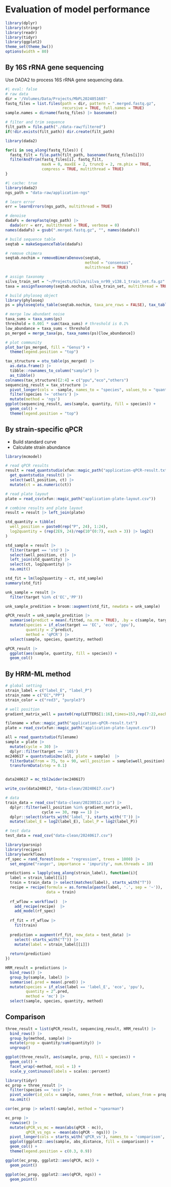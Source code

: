 # Evaluation of model performance

```r
library(dplyr)
library(stringr)
library(readr)
library(tidyr)
library(ggplot2)
theme_set(theme_bw())
options(width = 80)
```


## By 16S rRNA gene sequencing

Use DADA2 to process 16S rRNA gene sequencing data.

```r
#| eval: false
# raw data
dir = '/Volumes/Data/Projects/MbPL2024051607'
fastq_files = list.files(path = dir, pattern = ".merged.fastq.gz", 
                         recursive = TRUE, full.names = TRUE)
sample.names = dirname(fastq_files) |> basename()

# filter and trim sequence
filt_path = file.path("./data-raw/filtered")
if(!dir.exists(filt_path)) dir.create(filt_path)

library(dada2)

for(i in seq_along(fastq_files)) {
  fastq_filt = file.path(filt_path, basename(fastq_files[i]))
  filterAndTrim(fastq_files[i], fastq_filt, 
                maxN = 0, maxEE = 2, truncQ = 2, rm.phix = TRUE,
                compress = TRUE, multithread = TRUE)
}
```


```r
#| cache: true
library(dada2)
ngs_path = "data-raw/application-ngs"

# learn error
err = learnErrors(ngs_path, multithread = TRUE)

# denoise
dadaFs = derepFastq(ngs_path) |> 
  dada(err = err, multithread = TRUE, verbose = 0)
names(dadaFs) = gsub(".merged.fastq.gz", "", names(dadaFs))

# build sequence table
seqtab = makeSequenceTable(dadaFs)

# remove chimera
seqtab.nochim = removeBimeraDenovo(seqtab,
                                   method = "consensus", 
                                   multithread = TRUE)

# assign taxonomy
silva_train_set = "~/Projects/Silva/silva_nr99_v138.1_train_set.fa.gz"
taxa = assignTaxonomy(seqtab.nochim, silva_train_set, multithread = TRUE)
```


```r
# build phyloseq object
library(phyloseq)
ps = phyloseq(otu_table(seqtab.nochim, taxa_are_rows = FALSE), tax_table(taxa))

# merge low abundant noise
taxa_sums = taxa_sums(ps)
threshold = 0.001 * sum(taxa_sums) # threshold is 0.1%
low_abundance = taxa_sums < threshold
ps_merged = merge_taxa(ps, taxa_names(ps)[low_abundance])

# plot community
plot_bar(ps_merged, fill = "Genus") +
  theme(legend.position = "top")
```


```r
tax_structure = otu_table(ps_merged) |> 
  as.data.frame() |> 
  tibble::rownames_to_column("sample") |> 
  as_tibble()
colnames(tax_structure)[2:4] = c("ppu","eco","others")
sequencing_result = tax_structure |> 
  pivot_longer(cols = -sample, names_to = "species", values_to = "quantity") |> 
  filter(species != 'others') |> 
  mutate(method = 'ngs')
ggplot(sequencing_result, aes(sample, quantity, fill = species)) +
  geom_col() +
  theme(legend.position = "top")
```

## By strain-specific qPCR

- Build standard curve
- Calculate strain abundance

```r
library(mcmodel)

# read qPCR results
result = read_quantstudio(xfun::magic_path("application-qPCR-result.txt")) |> 
  get_quantstudio_result() |> 
  select(well_position, ct) |> 
  mutate(ct = as.numeric(ct))

# read plate layout
plate = read_csv(xfun::magic_path("application-plate-layout.csv"))

# combine results and plate layout
result = result |> left_join(plate)
```

```r
std_quantity = tibble(
  well_position = paste0(rep("P", 24), 1:24),
  log2quantity = (rep(2E9, 24)/rep(10^(0:7), each = 3)) |> log2()
)

std_sample = result |> 
  filter(target == 'std') |> 
  select(well_position, ct)  |> 
  left_join(std_quantity) |> 
  select(ct, log2quantity) |> 
  na.omit()
```


```r
std_fit = lm(log2quantity ~ ct, std_sample)
summary(std_fit)
```


```r
unk_sample = result |> 
  filter(target %in% c('EC','PP'))

unk_sample_predition = broom::augment(std_fit, newdata = unk_sample)
```


```r
qPCR_result = unk_sample_predition |> 
  summarise(predict = mean(.fitted, na.rm = TRUE), .by = c(sample, target)) |> 
  mutate(species = if_else(target == 'EC', 'eco', 'ppu'),
         quantity = 2^predict,
         method = 'qPCR') |> 
  select(sample, species, quantity, method)
```

```r
qPCR_result |> 
  ggplot(aes(sample, quantity, fill = species)) +
  geom_col()
```


## By HRM-ML method


```r
# global setting
strain_label = c("label_E", "label_P")
strain_name = c("EC","PP")
strain_color = c("red3", "purple3")

# well position
gradient_matrix_well = paste0(rep(LETTERS[1:16],times=15),rep(7:22,each=16))
```

```r
filename = xfun::magic_path("application-qPCR-result.txt")
plate = read_csv(xfun::magic_path("application-plate-layout.csv"))

all = read_quantstudio(filename)
sample = plate |> 
  mutate(cycle = 30) |> 
  dplyr::filter(target == '16S')
mc240617 = quantstudio2mc(all, plate = sample)  |> 
  filterData(from = 75, to = 90, well_position = sample$well_position) |> 
  transformData(step = 0.1)


data240617 = mc_tbl2wider(mc240617)

write_csv(data240617, "data-clean/20240617.csv")
```


```r
# data
train_data = read_csv("data-clean/20230512.csv") |> 
  dplyr::filter(well_position %in% gradient_matrix_well,
                cycle == 30, rep == 1) |> 
  dplyr::select(starts_with('label_'), starts_with('T')) |> 
  mutate(label_E = log2(label_E), label_P = log2(label_P))

# test data
test_data = read_csv("data-clean/20240617.csv")

library(parsnip)
library(recipes)
library(workflows)
rf_spec = rand_forest(mode = "regression", trees = 1000) |> 
  set_engine("ranger", importance = 'impurity', num.threads = 10)

predictions = lapply(seq_along(strain_label), function(i){
  label = strain_label[[i]]
  train = train_data |> select(matches(label), starts_with("T"))
  recipe = recipe(formula = as.formula(paste(label, '.', sep = '~')), 
                  data = train)
  
  rf_wflow = workflow()  |> 
    add_recipe(recipe)  |> 
    add_model(rf_spec) 
  
  rf_fit = rf_wflow |> 
    fit(train)
  
  prediction = augment(rf_fit, new_data = test_data) |> 
    select(-starts_with("T")) |> 
    mutate(label = strain_label[[i]])
  
  return(prediction)
})

HRM_result = predictions |> 
  bind_rows() |> 
  group_by(sample, label) |> 
  summarise(.pred = mean(.pred)) |> 
  mutate(species = if_else(label == 'label_E', 'eco', 'ppu'),
         quantity = 2^.pred,
         method = 'mc') |> 
  select(sample, species, quantity, method)

```

## Comparison

```r
three_result = list(qPCR_result, sequencing_result, HRM_result) |> 
  bind_rows() |> 
  group_by(method, sample) |> 
  mutate(prop = quantity/sum(quantity)) |> 
  ungroup()

```

```r
ggplot(three_result, aes(sample, prop, fill = species)) +
  geom_col() +
  facet_wrap(~method, ncol = 1) +
  scale_y_continuous(labels = scales::percent)
```


```r
library(tidyr)
ec_prop = three_result |> 
  filter(species == 'eco') |> 
  pivot_wider(id_cols = sample, names_from = method, values_from = prop) |> 
  na.omit()

cor(ec_prop |> select(-sample), method = "spearman")
```

```r
ec_prop |> 
  rowwise() |> 
  mutate(qPCR_vs_mc = mean(abs(qPCR - mc)),
         qPCR_vs_ngs = -mean(abs(qPCR - ngs))) |> 
  pivot_longer(cols = starts_with('qPCR_vs'), names_to = 'comparison', values_to = 'abs_distance') |> 
  ggplot(ggplot2::aes(sample, abs_distance, fill = comparison)) +
  geom_col() +
  theme(legend.position = c(0.3, 0.9))
```


```r
ggplot(ec_prop, ggplot2::aes(qPCR, mc)) +
  geom_point()

ggplot(ec_prop, ggplot2::aes(qPCR, ngs)) +
  geom_point()
```
